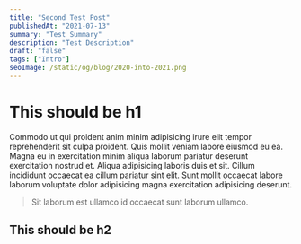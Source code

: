 ```yaml
---
title: "Second Test Post"
publishedAt: "2021-07-13"
summary: "Test Summary"
description: "Test Description"
draft: "false"
tags: ["Intro"]
seoImage: /static/og/blog/2020-into-2021.png
---
```


# This should be h1

Commodo ut qui proident anim minim adipisicing irure elit tempor reprehenderit sit culpa proident. Quis mollit veniam labore eiusmod eu ea. Magna eu in exercitation minim aliqua laborum pariatur deserunt exercitation nostrud et. Aliqua adipisicing laboris duis et sit. Cillum incididunt occaecat ea cillum pariatur sint elit. Sunt mollit occaecat labore laborum voluptate dolor adipisicing magna exercitation adipisicing deserunt.

> Sit laborum est ullamco id occaecat sunt laborum ullamco.

## This should be h2
